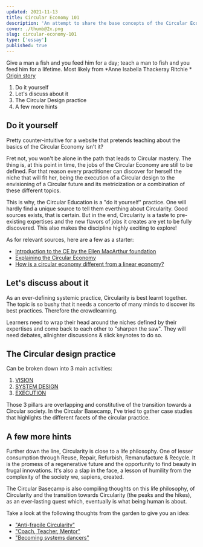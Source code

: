 ```yaml
---
updated: 2021-11-13
title: Circular Economy 101
description: 'An attempt to share the base concepts of the Circular Economy'
cover: ./thumb@2x.png
slug: circular-economy-101
type: ['essay']
published: true
---
```


<SimpleCard width="700px">

<p>
  Give a man a fish and you feed him for a day; teach a man to fish and you feed
  him for a lifetime. Most likely from *Anne Isabella Thackeray Ritchie *
  <a href="https://quoteinvestigator.com/2015/08/28/fish/"> Origin story </a>
</p>

</SimpleCard>

1. Do it yourself
2. Let's discuss about it
3. The Circular Design practice
4. A few more hints

## Do it yourself

Pretty counter-intuitive for a website that pretends teaching about the basics of the Circular Economy isn't it?

Fret not, you won't be alone in the path that leads to Circular mastery. The thing is, at this point in time, the jobs of the Circular Economy are still to be defined. For that reason every practitioner can discover for herself the niche that will fit her, being the execution of a Circular design to the envisioning of a Circular future and its metricization or a combination of these different topics.

This is why, the Circular Education is a "do it yourself" practice. One will hardly find a unique source to tell them everthing about Circularity. Good sources exists, that is certain. But in the end, Circularity is a taste to pre-existing expertises and the new flavors of jobs it creates are yet to be fully discovered. This also makes the discipline highly exciting to explore!

As for relevant sources, here are a few as a starter:

- <a href="https://ellenmacarthurfoundation.org/topics/circular-economy-introduction/overview"> Introduction to the CE by the Ellen MacArthur foundation </a>
- <a href="https://www.youtube.com/watch?v=zCRKvDyyHmI&ab_channel=EllenMacArthurFoundation"> Explaining the Circular Economy </a>
- <a href="https://kenniskaarten.hetgroenebrein.nl/en/knowledge-map-circular-economy/how-is-a-circular-economy-different-from-a-linear-economy/"> How is a circular economy different from a linear economy? </a>

## Let's discuss about it

As an ever-defining systemic practice, Circularity is best learnt together. The topic is so bushy that it needs a concerto of many minds to discover its best practices. Therefore the crowdlearning.

Learners need to wrap their head around the niches defined by their expertises and come back to each other to "sharpen the saw". They will need debates, allnighter discussions & slick keynotes to do so.

## The Circular design practice

Can be broken down into 3 main activities:

1. <a href="/vision">VISION</a>
2. <a href="/system-design">SYSTEM DESIGN</a>
3. <a href="/execution">EXECUTION</a>

Those 3 pillars are overlapping and constitutive of the transition towards a Circular society. In the Circular Basecamp, I've tried to gather case studies that highlights the different facets of the circular practice.

## A few more hints

Further down the line, Circularity is close to a life philosophy. One of lesser consumption through Reuse, Repair, Refurbish, Remanufacture & Recycle. It is the promess of a regenerative future and the opportunity to find beauty in frugal innovations. It's also a slap in the face, a lesson of humility from the complexity of the society we, sapiens, created.

The Circular Basecamp is also compiling thoughts on this life philosophy, of Circularity and the transition towards Circularity (the peaks and the hikes), as an ever-lasting quest which, eventually is what being human is about.

Take a look at the following thoughts from the garden to give you an idea:

- <a href="/antifragile-circularity">"Anti-fragile Circularity"</a>
- <a href="/coach-teacher-mentor">"Coach, Teacher, Mentor"</a>
- <a href="/becoming-systems-dancers">"Becoming systems dancers"</a>
